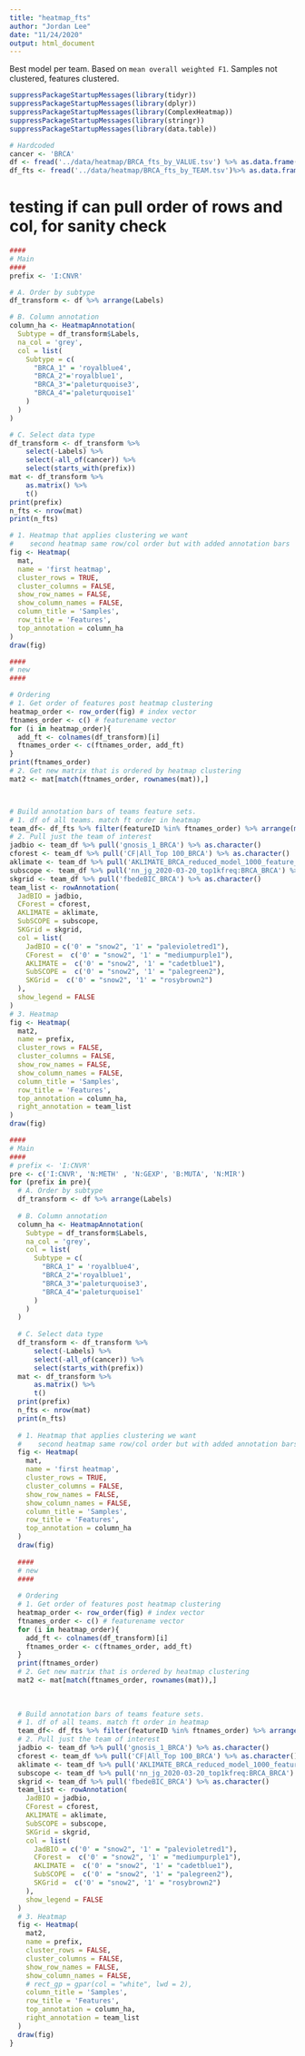 ```yaml
---
title: "heatmap_fts"
author: "Jordan Lee"
date: "11/24/2020"
output: html_document
---
```


Best model per team. Based on `mean overall weighted F1`. Samples not clustered, features clustered.

```r

suppressPackageStartupMessages(library(tidyr))
suppressPackageStartupMessages(library(dplyr))
suppressPackageStartupMessages(library(ComplexHeatmap))
suppressPackageStartupMessages(library(stringr))
suppressPackageStartupMessages(library(data.table))
```
```r
# Hardcoded 
cancer <- 'BRCA'
df <- fread('../data/heatmap/BRCA_fts_by_VALUE.tsv') %>% as.data.frame()
df_fts <- fread('../data/heatmap/BRCA_fts_by_TEAM.tsv')%>% as.data.frame()

```

# testing if can pull order of rows and col, for sanity check

```r
####
# Main
####
prefix <- 'I:CNVR'

# A. Order by subtype
df_transform <- df %>% arrange(Labels)

# B. Column annotation
column_ha <- HeatmapAnnotation(
  Subtype = df_transform$Labels, 
  na_col = 'grey', 
  col = list(
    Subtype = c(
      "BRCA_1" = 'royalblue4',
      "BRCA_2"='royalblue1',
      "BRCA_3"='paleturquoise3',
      "BRCA_4"='paleturquoise1'
    )
  )
)

# C. Select data type
df_transform <- df_transform %>%
    select(-Labels) %>%
    select(-all_of(cancer)) %>%
    select(starts_with(prefix))
mat <- df_transform %>%
    as.matrix() %>%
    t()
print(prefix)
n_fts <- nrow(mat)
print(n_fts)

# 1. Heatmap that applies clustering we want
#    second heatmap same row/col order but with added annotation bars
fig <- Heatmap(
  mat,
  name = 'first heatmap',
  cluster_rows = TRUE,
  cluster_columns = FALSE,
  show_row_names = FALSE,
  show_column_names = FALSE,
  column_title = 'Samples',
  row_title = 'Features',
  top_annotation = column_ha
)
draw(fig)

#### 
# new
####

# Ordering
# 1. Get order of features post heatmap clustering
heatmap_order <- row_order(fig) # index vector
ftnames_order <- c() # featurename vector
for (i in heatmap_order){
  add_ft <- colnames(df_transform)[i]
  ftnames_order <- c(ftnames_order, add_ft)
}
print(ftnames_order)
# 2. Get new matrix that is ordered by heatmap clustering
mat2 <- mat[match(ftnames_order, rownames(mat)),]



# Build annotation bars of teams feature sets. 
# 1. df of all teams. match ft order in heatmap
team_df<- df_fts %>% filter(featureID %in% ftnames_order) %>% arrange(match(featureID, ftnames_order))
# 2. Pull just the team of interest
jadbio <- team_df %>% pull('gnosis_1_BRCA') %>% as.character()
cforest <- team_df %>% pull('CF|All_Top 100_BRCA') %>% as.character()
aklimate <- team_df %>% pull('AKLIMATE_BRCA_reduced_model_1000_feature_set_BRCA') %>% as.character()
subscope <- team_df %>% pull('nn_jg_2020-03-20_top1kfreq:BRCA_BRCA') %>% as.character()
skgrid <- team_df %>% pull('fbedeBIC_BRCA') %>% as.character()
team_list <- rowAnnotation(
  JadBIO = jadbio,
  CForest = cforest,
  AKLIMATE = aklimate,
  SubSCOPE = subscope,
  SKGrid = skgrid,
  col = list(
    JadBIO = c('0' = "snow2", '1' = "palevioletred1"),
    CForest =  c('0' = "snow2", '1' = "mediumpurple1"),
    AKLIMATE =  c('0' = "snow2", '1' = "cadetblue1"),
    SubSCOPE =  c('0' = "snow2", '1' = "palegreen2"),
    SKGrid =  c('0' = "snow2", '1' = "rosybrown2")
  ),
  show_legend = FALSE
)
# 3. Heatmap
fig <- Heatmap(
  mat2,
  name = prefix,
  cluster_rows = FALSE,
  cluster_columns = FALSE,
  show_row_names = FALSE,
  show_column_names = FALSE,
  column_title = 'Samples',
  row_title = 'Features',
  top_annotation = column_ha,
  right_annotation = team_list
)
draw(fig)
```

```r
####
# Main
####
# prefix <- 'I:CNVR'
pre <- c('I:CNVR', 'N:METH' , 'N:GEXP', 'B:MUTA', 'N:MIR')
for (prefix in pre){
  # A. Order by subtype
  df_transform <- df %>% arrange(Labels)
  
  # B. Column annotation
  column_ha <- HeatmapAnnotation(
    Subtype = df_transform$Labels, 
    na_col = 'grey', 
    col = list(
      Subtype = c(
        "BRCA_1" = 'royalblue4',
        "BRCA_2"='royalblue1',
        "BRCA_3"='paleturquoise3',
        "BRCA_4"='paleturquoise1'
      )
    )
  )
  
  # C. Select data type
  df_transform <- df_transform %>%
      select(-Labels) %>%
      select(-all_of(cancer)) %>%
      select(starts_with(prefix))
  mat <- df_transform %>%
      as.matrix() %>%
      t()
  print(prefix)
  n_fts <- nrow(mat)
  print(n_fts)
  
  # 1. Heatmap that applies clustering we want
  #    second heatmap same row/col order but with added annotation bars
  fig <- Heatmap(
    mat,
    name = 'first heatmap',
    cluster_rows = TRUE,
    cluster_columns = FALSE,
    show_row_names = FALSE,
    show_column_names = FALSE,
    column_title = 'Samples',
    row_title = 'Features',
    top_annotation = column_ha
  )
  draw(fig)
  
  #### 
  # new
  ####
  
  # Ordering
  # 1. Get order of features post heatmap clustering
  heatmap_order <- row_order(fig) # index vector
  ftnames_order <- c() # featurename vector
  for (i in heatmap_order){
    add_ft <- colnames(df_transform)[i]
    ftnames_order <- c(ftnames_order, add_ft)
  }
  print(ftnames_order)
  # 2. Get new matrix that is ordered by heatmap clustering
  mat2 <- mat[match(ftnames_order, rownames(mat)),]
  
  
  
  # Build annotation bars of teams feature sets. 
  # 1. df of all teams. match ft order in heatmap
  team_df<- df_fts %>% filter(featureID %in% ftnames_order) %>% arrange(match(featureID, ftnames_order))
  # 2. Pull just the team of interest
  jadbio <- team_df %>% pull('gnosis_1_BRCA') %>% as.character()
  cforest <- team_df %>% pull('CF|All_Top 100_BRCA') %>% as.character()
  aklimate <- team_df %>% pull('AKLIMATE_BRCA_reduced_model_1000_feature_set_BRCA') %>% as.character()
  subscope <- team_df %>% pull('nn_jg_2020-03-20_top1kfreq:BRCA_BRCA') %>% as.character()
  skgrid <- team_df %>% pull('fbedeBIC_BRCA') %>% as.character()
  team_list <- rowAnnotation(
    JadBIO = jadbio,
    CForest = cforest,
    AKLIMATE = aklimate,
    SubSCOPE = subscope,
    SKGrid = skgrid,
    col = list(
      JadBIO = c('0' = "snow2", '1' = "palevioletred1"),
      CForest =  c('0' = "snow2", '1' = "mediumpurple1"),
      AKLIMATE =  c('0' = "snow2", '1' = "cadetblue1"),
      SubSCOPE =  c('0' = "snow2", '1' = "palegreen2"),
      SKGrid =  c('0' = "snow2", '1' = "rosybrown2")
    ),
    show_legend = FALSE
  )
  # 3. Heatmap
  fig <- Heatmap(
    mat2,
    name = prefix,
    cluster_rows = FALSE,
    cluster_columns = FALSE,
    show_row_names = FALSE,
    show_column_names = FALSE,
    # rect_gp = gpar(col = "white", lwd = 2),
    column_title = 'Samples',
    row_title = 'Features',
    top_annotation = column_ha,
    right_annotation = team_list
  )
  draw(fig)
}
```